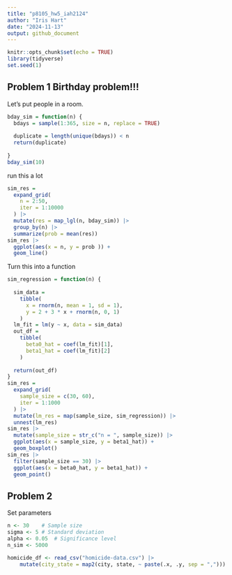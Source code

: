```yaml
---
title: "p8105_hw5_iah2124"
author: "Iris Hart"
date: "2024-11-13"
output: github_document
---
```


```r
knitr::opts_chunk$set(echo = TRUE)
library(tidyverse)
set.seed(1)
```

## Problem 1 Birthday problem!!!
Let's put people in a room.
```r
bday_sim = function(n) {
  bdays = sample(1:365, size = n, replace = TRUE)
  
  duplicate = length(unique(bdays)) < n
  return(duplicate)
  
}
bday_sim(10)
```
run this a lot
```r
sim_res = 
  expand_grid(
    n = 2:50,
    iter = 1:10000
  ) |> 
  mutate(res = map_lgl(n, bday_sim)) |> 
  group_by(n) |> 
  summarize(prob = mean(res))
sim_res |> 
  ggplot(aes(x = n, y = prob )) + 
  geom_line()
```
Turn this into a function
```r
sim_regression = function(n) {
  
  sim_data = 
    tibble(
      x = rnorm(n, mean = 1, sd = 1),
      y = 2 + 3 * x + rnorm(n, 0, 1)
    )
  lm_fit = lm(y ~ x, data = sim_data)
  out_df = 
    tibble(
      beta0_hat = coef(lm_fit)[1],
      beta1_hat = coef(lm_fit)[2]
    )
  
  return(out_df)
}
sim_res = 
  expand_grid(
    sample_size = c(30, 60), 
    iter = 1:1000
  ) |> 
  mutate(lm_res = map(sample_size, sim_regression)) |> 
  unnest(lm_res)
sim_res |> 
  mutate(sample_size = str_c("n = ", sample_size)) |> 
  ggplot(aes(x = sample_size, y = beta1_hat)) + 
  geom_boxplot()
sim_res |> 
  filter(sample_size == 30) |> 
  ggplot(aes(x = beta0_hat, y = beta1_hat)) +
  geom_point()
```

## Problem 2

Set parameters
```r
n <- 30    # Sample size
sigma <- 5 # Standard deviation
alpha <- 0.05  # Significance level
n_sim <- 5000

```




```r
homicide_df <- read_csv("homicide-data.csv") |>
    mutate(city_state = map2(city, state, ~ paste(.x, .y, sep = ","))) 
```